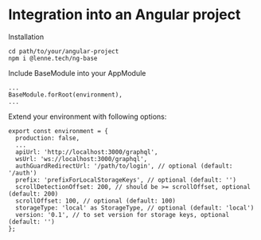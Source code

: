 <Meta title="Getting Started" />

# Integration into an Angular project

Installation

```
cd path/to/your/angular-project
npm i @lenne.tech/ng-base
```

Include BaseModule into your AppModule

```
...
BaseModule.forRoot(environment),
...
```

Extend your environment with following options:

```
export const environment = {
  production: false,
  ...
  apiUrl: 'http://localhost:3000/graphql',
  wsUrl: 'ws://localhost:3000/graphql',
  authGuardRedirectUrl: '/path/to/login', // optional (default: '/auth')
  prefix: 'prefixForLocalStorageKeys', // optional (default: '')
  scrollDetectionOffset: 200, // should be >= scrollOffset, optional (default: 200)
  scrollOffset: 100, // optional (default: 100)
  storageType: 'local' as StorageType, // optional (default: 'local')
  version: '0.1', // to set version for storage keys, optional (default: '')
};
```
